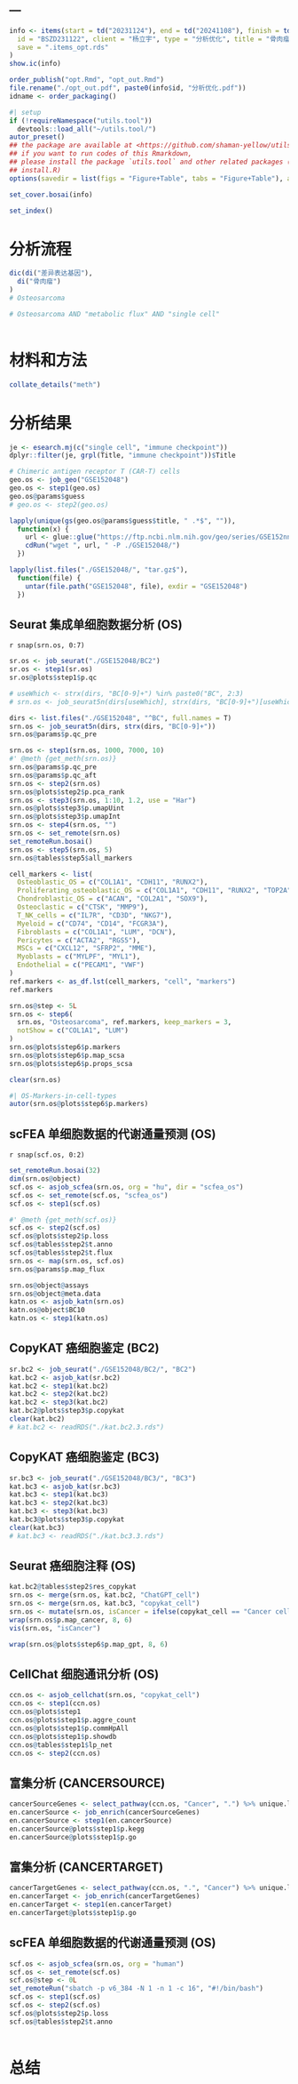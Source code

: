 ---
---

```r
info <- items(start = td("20231124"), end = td("20241108"), finish = td(""),
  id = "BSZD231122", client = "杨立宇", type = "分析优化", title = "骨肉瘤",
  save = ".items_opt.rds"
)
show.ic(info)

order_publish("opt.Rmd", "opt_out.Rmd")
file.rename("./opt_out.pdf", paste0(info$id, "分析优化.pdf"))
idname <- order_packaging()
```

```r
#| setup
if (!requireNamespace("utils.tool"))
  devtools::load_all("~/utils.tool/")
autor_preset()
## the package are available at <https://github.com/shaman-yellow/utils.tool>
## if you want to run codes of this Rmarkdown,
## please install the package `utils.tool` and other related packages (run
## install.R)
options(savedir = list(figs = "Figure+Table", tabs = "Figure+Table"), autor_asis = F)
```

```r
set_cover.bosai(info)
```

```r
set_index()
```

# 分析流程 {#abstract}

```r
dic(di("差异表达基因"),
  di("骨肉瘤")
)
# Osteosarcoma
```

```r
# Osteosarcoma AND "metabolic flux" AND "single cell"
```

```r

```


# 材料和方法 {#introduction}

```r
collate_details("meth")
```


# 分析结果 {#workflow}

<!-- 寻找能够预测免疫治疗反应性的生物标志物，筛选出可能从免疫治疗中获益的骨肉瘤患者群体 -->
<!-- https://pubmed.ncbi.nlm.nih.gov/38629071/ -->
<!-- https://pubmed.ncbi.nlm.nih.gov/39916962/ -->
<!-- immune checkpoint inhibitors `r cite_show("Advances_on_imm_Yu_Sh_2024")` -->

```r
je <- esearch.mj(c("single cell", "immune checkpoint"))
dplyr::filter(je, grpl(Title, "immune checkpoint"))$Title
```


```r
# Chimeric antigen receptor T (CAR-T) cells
geo.os <- job_geo("GSE152048")
geo.os <- step1(geo.os)
geo.os@params$guess
# geo.os <- step2(geo.os)

lapply(unique(gs(geo.os@params$guess$title, " .*$", "")),
  function(x) {
    url <- glue::glue("https://ftp.ncbi.nlm.nih.gov/geo/series/GSE152nnn/GSE152048/suppl//GSE152048_{x}.matrix.tar.gz")
    cdRun("wget ", url, " -P ./GSE152048/")
  })

lapply(list.files("./GSE152048/", "tar.gz$"),
  function(file) {
    untar(file.path("GSE152048", file), exdir = "GSE152048")
  })
```

## Seurat 集成单细胞数据分析 (OS)

`r snap(srn.os, 0:7)`

```r
sr.os <- job_seurat("./GSE152048/BC2")
sr.os <- step1(sr.os)
sr.os@plots$step1$p.qc

# useWhich <- strx(dirs, "BC[0-9]+") %in% paste0("BC", 2:3)
# srn.os <- job_seurat5n(dirs[useWhich], strx(dirs, "BC[0-9]+")[useWhich])

dirs <- list.files("./GSE152048", "^BC", full.names = T)
srn.os <- job_seurat5n(dirs, strx(dirs, "BC[0-9]+"))
srn.os@params$p.qc_pre

srn.os <- step1(srn.os, 1000, 7000, 10)
#' @meth {get_meth(srn.os)}
srn.os@params$p.qc_pre
srn.os@params$p.qc_aft
srn.os <- step2(srn.os)
srn.os@plots$step2$p.pca_rank
srn.os <- step3(srn.os, 1:10, 1.2, use = "Har")
srn.os@plots$step3$p.umapUint
srn.os@plots$step3$p.umapInt
srn.os <- step4(srn.os, "")
srn.os <- set_remote(srn.os)
set_remoteRun.bosai()
srn.os <- step5(srn.os, 5)
srn.os@tables$step5$all_markers

cell_markers <- list(
  Osteoblastic_OS = c("COL1A1", "CDH11", "RUNX2"),
  Proliferating_osteoblastic_OS = c("COL1A1", "CDH11", "RUNX2", "TOP2A", "PCNA", "MKI67"),
  Chondroblastic_OS = c("ACAN", "COL2A1", "SOX9"),
  Osteoclastic = c("CTSK", "MMP9"),
  T_NK_cells = c("IL7R", "CD3D", "NKG7"),
  Myeloid = c("CD74", "CD14", "FCGR3A"),
  Fibroblasts = c("COL1A1", "LUM", "DCN"),
  Pericytes = c("ACTA2", "RGS5"),
  MSCs = c("CXCL12", "SFRP2", "MME"),
  Myoblasts = c("MYLPF", "MYL1"),
  Endothelial = c("PECAM1", "VWF")
)
ref.markers <- as_df.lst(cell_markers, "cell", "markers")
ref.markers

srn.os@step <- 5L
srn.os <- step6(
  srn.os, "Osteosarcoma", ref.markers, keep_markers = 3,
  notShow = c("COL1A1", "LUM")
)
srn.os@plots$step6$p.markers
srn.os@plots$step6$p.map_scsa
srn.os@plots$step6$p.props_scsa

clear(srn.os)

```


```r
#| OS-Markers-in-cell-types
autor(srn.os@plots$step6$p.markers)
```

## scFEA 单细胞数据的代谢通量预测 (OS)

`r snap(scf.os, 0:2)`

```r
set_remoteRun.bosai(32)
dim(srn.os@object)
scf.os <- asjob_scfea(srn.os, org = "hu", dir = "scfea_os")
scf.os <- set_remote(scf.os, "scfea_os")
scf.os <- step1(scf.os)

#' @meth {get_meth(scf.os)}
scf.os <- step2(scf.os)
scf.os@plots$step2$p.loss
scf.os@tables$step2$t.anno
scf.os@tables$step2$t.flux
srn.os <- map(srn.os, scf.os)
srn.os@params$p.map_flux
```

```r
srn.os@object@assays
srn.os@object@meta.data
katn.os <- asjob_katn(srn.os)
katn.os@object$BC10
katn.os <- step1(katn.os)
```



## CopyKAT 癌细胞鉴定 (BC2)

```r
sr.bc2 <- job_seurat("./GSE152048/BC2/", "BC2")
kat.bc2 <- asjob_kat(sr.bc2)
kat.bc2 <- step1(kat.bc2)
kat.bc2 <- step2(kat.bc2)
kat.bc2 <- step3(kat.bc2)
kat.bc2@plots$step3$p.copykat
clear(kat.bc2)
# kat.bc2 <- readRDS("./kat.bc2.3.rds")
```

## CopyKAT 癌细胞鉴定 (BC3)

```r
sr.bc3 <- job_seurat("./GSE152048/BC3/", "BC3")
kat.bc3 <- asjob_kat(sr.bc3)
kat.bc3 <- step1(kat.bc3)
kat.bc3 <- step2(kat.bc3)
kat.bc3 <- step3(kat.bc3)
kat.bc3@plots$step3$p.copykat
clear(kat.bc3)
# kat.bc3 <- readRDS("./kat.bc3.3.rds")
```

## Seurat 癌细胞注释 (OS)

```r
kat.bc2@tables$step2$res_copykat
srn.os <- merge(srn.os, kat.bc2, "ChatGPT_cell")
srn.os <- merge(srn.os, kat.bc3, "copykat_cell")
srn.os <- mutate(srn.os, isCancer = ifelse(copykat_cell == "Cancer cell", "Cancer", "Normal"))
wrap(srn.os$p.map_cancer, 8, 6)
vis(srn.os, "isCancer")

wrap(srn.os@plots$step6$p.map_gpt, 8, 6)
```

## CellChat 细胞通讯分析 (OS)

```r
ccn.os <- asjob_cellchat(srn.os, "copykat_cell")
ccn.os <- step1(ccn.os)
ccn.os@plots$step1
ccn.os@plots$step1$p.aggre_count
ccn.os@plots$step1$p.commHpAll
ccn.os@plots$step1$p.showdb
ccn.os@tables$step1$lp_net
ccn.os <- step2(ccn.os)
```

## 富集分析 (CANCERSOURCE)

```r
cancerSourceGenes <- select_pathway(ccn.os, "Cancer", ".") %>% unique.lps
en.cancerSource <- job_enrich(cancerSourceGenes)
en.cancerSource <- step1(en.cancerSource)
en.cancerSource@plots$step1$p.kegg
en.cancerSource@plots$step1$p.go
```

## 富集分析 (CANCERTARGET)

```r
cancerTargetGenes <- select_pathway(ccn.os, ".", "Cancer") %>% unique.lps
en.cancerTarget <- job_enrich(cancerTargetGenes)
en.cancerTarget <- step1(en.cancerTarget)
en.cancerTarget@plots$step1$p.go
```


## scFEA 单细胞数据的代谢通量预测 (OS)

```r
scf.os <- asjob_scfea(srn.os, org = "human")
scf.os <- set_remote(scf.os)
scf.os@step <- 0L
set_remoteRun("sbatch -p v6_384 -N 1 -n 1 -c 16", "#!/bin/bash")
scf.os <- step1(scf.os)
scf.os <- step2(scf.os)
scf.os@plots$step2$p.loss
scf.os@tables$step2$t.anno

```

```r
```

# 总结 {#conclusion}


